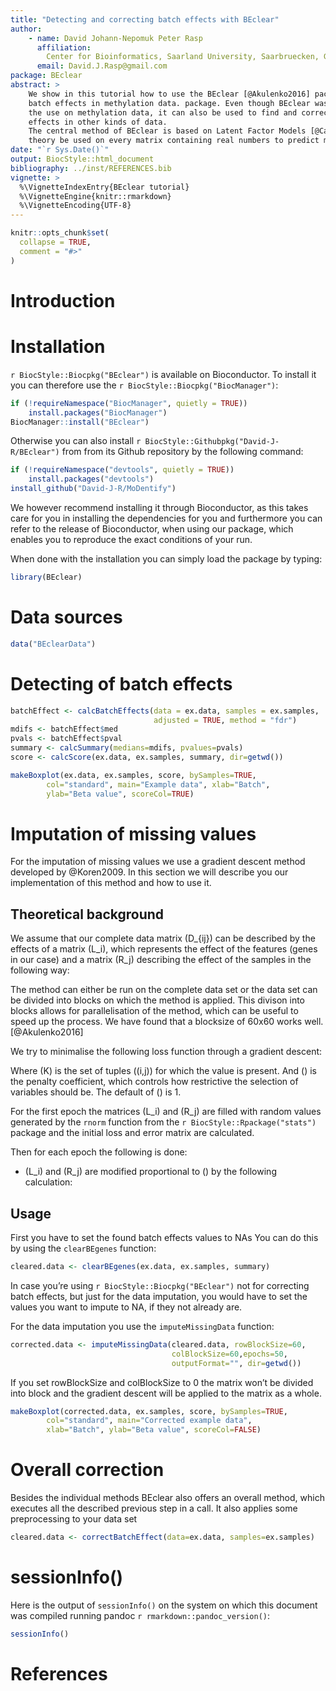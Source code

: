 ```yaml
---
title: "Detecting and correcting batch effects with BEclear"
author: 
    - name: David Johann-Nepomuk Peter Rasp
      affiliation:
        Center for Bioinformatics, Saarland University, Saarbruecken, Germany
      email: David.J.Rasp@gmail.com
package: BEclear
abstract: >
    We show in this tutorial how to use the BEclear [@Akulenko2016] package to detect and correct
    batch effects in methylation data. package. Even though BEclear was developed for
    the use on methylation data, it can also be used to find and correct batch 
    effects in other kinds of data.
    The central method of BEclear is based on Latent Factor Models [@Candes2009], which can in 
    theory be used on every matrix containing real numbers to predict missing values.
date: "`r Sys.Date()`"
output: BiocStyle::html_document
bibliography: ../inst/REFERENCES.bib
vignette: >
  %\VignetteIndexEntry{BEclear tutorial}
  %\VignetteEngine{knitr::rmarkdown}
  %\VignetteEncoding{UTF-8}  
---
```


```r
knitr::opts_chunk$set(
  collapse = TRUE,
  comment = "#>"
)
```

# Introduction


# Installation

`r BiocStyle::Biocpkg("BEclear")` is available on Bioconductor. To install it 
you can therefore use the `r BiocStyle::Biocpkg("BiocManager")`:

```r
if (!requireNamespace("BiocManager", quietly = TRUE))
    install.packages("BiocManager")
BiocManager::install("BEclear")
```

Otherwise you can also install `r BiocStyle::Githubpkg("David-J-R/BEclear")` from 
from its Github repository by the following command:

```r
if (!requireNamespace("devtools", quietly = TRUE))
    install.packages("devtools")
install_github("David-J-R/MoDentify")
```

We however recommend installing it through Bioconductor, as this takes care for you in 
installing the dependencies for you and furthermore you can refer to the release of 
Bioconductor, when using our package, which enables you to reproduce the exact 
conditions of your run.

When done with the installation you can simply load the package by typing:

```r
library(BEclear)
```

# Data sources

```r
data("BEclearData")
```

# Detecting of batch effects

```r
batchEffect <- calcBatchEffects(data = ex.data, samples = ex.samples, 
                                adjusted = TRUE, method = "fdr")
mdifs <- batchEffect$med
pvals <- batchEffect$pval
summary <- calcSummary(medians=mdifs, pvalues=pvals)
score <- calcScore(ex.data, ex.samples, summary, dir=getwd())

makeBoxplot(ex.data, ex.samples, score, bySamples=TRUE,
        col="standard", main="Example data", xlab="Batch",
        ylab="Beta value", scoreCol=TRUE)
```

# Imputation of missing values

For the imputation of missing values we use a gradient descent method developed 
by @Koren2009. In this section we will describe you our implementation of this
method and how to use it.

## Theoretical background

We assume that our complete data matrix \(D_{ij}\) can be described by the effects of
a matrix \(L_i\), which represents the effect of the features (genes in our case)
and a matrix \(R_j\) describing the effect of the samples in the following way:

\begin{equation}
D_{ij} = L_{i}^{T} \times R_{j}
(\#eq:assumption)
\end{equation}

The method can either be run on the complete data set or the data set can be 
divided into blocks on which the method is applied.
This divison into blocks allows for parallelisation of the method, which can be 
useful to speed up the process. We have found that a blocksize of 60x60 works 
well.[@Akulenko2016]

\begin{equation}
  errorMatrix_{ij} = Block_{ij} - L_{i}^{T} \times R_{j}
  (\#eq:errormatrix)
\end{equation}

We try to minimalise the following loss function through a gradient descent:

\begin{equation}
  min_{L, R}  \sum_{ij \in K}(errorMatrix_{ij}^2) + \lambda \times
  (\left\lVert L_{i}\right\rVert_{F}^{2} + 
  \left\lVert R_{j}\right\rVert_{F}^{2} )
  (\#eq:loss)
\end{equation}
Where \(K\) is the set of tuples \((i,j)\) for which the value is present. 
And \(\lambda\) is the penalty coefficient, which controls how restrictive the 
selection of variables should be. The default of \(\lambda\) is 1.

For the first epoch the matrices \(L_i\) and \(R_j\) are filled with random values
generated by the `rnorm` function from the `r BiocStyle::Rpackage("stats")` 
package and the initial loss and error matrix are calculated.

Then for each epoch the following is done:
    
* \(L_i\) and \(R_j\) are modified proportional to \(\gamma\) by the following 
calculation:

\begin{equation}
L_i = L_i + \gamma \times (errorMatrix_{ij} \times R_j - \lambda \times L_i)
(\#eq:Lmod)
\end{equation}

\begin{equation}
R_j = R_j + \gamma \times (errorMatrix_{ij} \times L_i - \lambda \times R_j)
(\#eq:Rmod)
\end{equation}

## Usage

First you have to set the found batch effects values to NAs You can do this
by using the `clearBEgenes` function:

```r
cleared.data <- clearBEgenes(ex.data, ex.samples, summary)
```
In case you're using `r BiocStyle::Biocpkg("BEclear")` not for correcting batch
effects, but just for the data imputation, you would have to set the values you
want to impute to NA, if they not already are. 

For the data imputation you use the `imputeMissingData` function:

```r
corrected.data <- imputeMissingData(cleared.data, rowBlockSize=60, 
                                    colBlockSize=60,epochs=50, 
                                    outputFormat="", dir=getwd())
```

If you set rowBlockSize and colBlockSize to 0 the matrix won't be divided into 
block and the gradient descent will be applied to the matrix as a whole.


```r
makeBoxplot(corrected.data, ex.samples, score, bySamples=TRUE,
        col="standard", main="Corrected example data",
        xlab="Batch", ylab="Beta value", scoreCol=FALSE)
```

# Overall correction

Besides the individual methods BEclear also offers an overall method, which 
executes all the described previous step in a call. It also applies some 
preprocessing to your data set

```r
cleared.data <- correctBatchEffect(data=ex.data, samples=ex.samples)
```
# sessionInfo()

Here is the output of `sessionInfo()` on the system on which this document 
was compiled running pandoc `r rmarkdown::pandoc_version()`:

```r
sessionInfo()
```

# References
